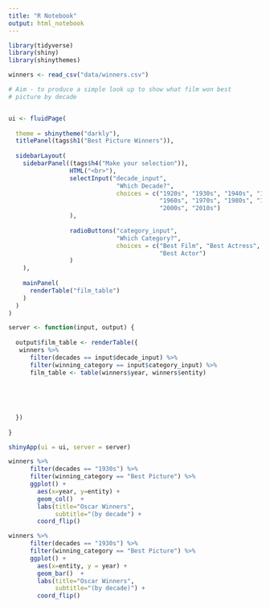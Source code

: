 ```yaml
---
title: "R Notebook"
output: html_notebook
---
```

```r
library(tidyverse)
library(shiny)
library(shinythemes)

winners <- read_csv("data/winners.csv")

# Aim - to produce a simple look up to show what film won best 
# picture by decade


ui <- fluidPage(
  
  theme = shinytheme("darkly"),
  titlePanel(tags$h1("Best Picture Winners")),
  
  sidebarLayout(
    sidebarPanel((tags$h4("Make your selection")),
                 HTML("<br>"),    
                 selectInput("decade_input",
                              "Which Decade?",
                              choices = c("1920s", "1930s", "1940s", "1950s",
                                          "1960s", "1970s", "1980s", "1990s",
                                          "2000s", "2010s")
                 ),
                 
                 radioButtons("category_input",
                              "Which Category?",
                              choices = c("Best Film", "Best Actress", 
                                          "Best Actor")
                 )
    ),
    
    mainPanel(
      renderTable("film_table")
    )
  )
)

server <- function(input, output) {
  
  output$film_table <- renderTable({
   winners %>%
      filter(decades == input$decade_input) %>%
      filter(winning_category == input$category_input) %>% 
      film_table <- table(winners$year, winners$entity)
      
      
      
      
    
  })
  
}

shinyApp(ui = ui, server = server)
```





```r
winners %>% 
      filter(decades == "1930s") %>%
      filter(winning_category == "Best Picture") %>% 
      ggplot() +
        aes(x=year, y=entity) + 
        geom_col()  +
        labs(title="Oscar Winners", 
             subtitle="(by decade") + 
        coord_flip()
```

```r
winners %>% 
      filter(decades == "1930s") %>%
      filter(winning_category == "Best Picture") %>% 
      ggplot() +
        aes(x=entity, y = year) + 
        geom_bar()  +
        labs(title="Oscar Winners", 
             subtitle="(by decade)") + 
        coord_flip()
```

